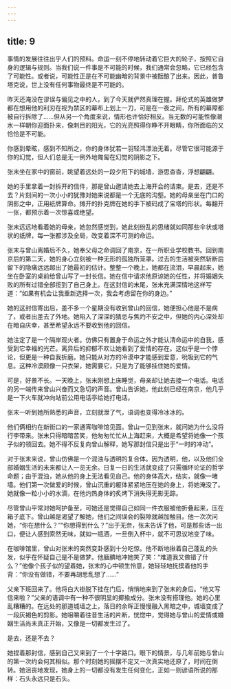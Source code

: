```yaml
---
---
---
```

title: 9
---



事情的发展往往出乎人们的预料。命运一刻不停地转动着它巨大的轮子，按照它自身的逻辑与规则。当我们说一件事是不可能的时候，我们通常会忽略，它已经包含了可能性。或者说，可能性正是在不可能幽暗的背景中被酝酿了出来。因此，普鲁塔克说，世上没有任何事物最终是不可能的。

昨天还淹没在谬误与偏见之中的人，到了今天就俨然真理在握。拜伦式的英雄做梦都在想用他的利刃在视为禁区的幕布上划上一刀，可是在一夜之间，所有的幕障都被自行拆除了……但从另一个角度来说，情形也许恰好相反。当无数的可能性像潮水一样朝你迎面扑来，像刺目的阳光，它的光亮照得你睁不开眼睛，你所面临的又恰恰是不可能。

你感到晕眩，感到不知所之，你的身体犹若一羽轻鸿漂泊无着。尽管它很可能源于你的幻觉，但人们总是无一例外地匍匐在幻觉的阴影之下。

张末坐在家中的窗前，眺望着远处的一段夕阳下的城墙，游思杳杳，浮想翩翩。

她的手里拿着一封拆开的信件，那是曾山邀请她去上海开会的请柬。是去，还是不去？片刻间的一次小小的犹豫对她来说都是一个无底的沟壑。她的母亲坐在门口的阴影之中，正用纸牌算命。摊开的扑克牌在她的手下被码成了宝塔的形状。每翻开一张，都预示着一次惊喜或绝望。

张末远远地看着她的母亲，她忽然感觉到，她此刻纷乱的思绪就如同那些伞状或塔状的纸牌，每一张都涉及全局，改变着深不可测的命运。

张末与曾山离婚后不久，她奉父母之命调回了南京，在一所职业学校教书。回到南京后的第二天，她的身心立刻被一种无形的孤独所笼罩。过去的生活被突然斩断后留下的隐痛远远超出了她最初的估计。整整一个晚上，她都在流泪，早晨起来，她坐在卧室的桌前给曾山写了一封长信。她在信中请求他原谅她的任性，并将婚姻失败的所有过错全部揽到了自己身上。在这封信的末尾，张末充满深情地这样写道：“如果有机会让我重新选择一次，我会考虑留在你的身边。”

她的这封信寄出后，差不多一个星期没有收到曾山的回信，她便担心他是不是病了，或者出差去了外地。她陷入了深深的猜忌与焦灼不安之中，但她的内心深处却在暗自庆幸，甚至希望永远不要收到他的回信。

她注定了是一个隔岸观火者。仿佛只有置身于命运之外才能认清命运中的自我，感受到它幸福的光芒。离异后的抑郁不欢让她看到了爱情的存在。这似乎是一个悖论，但更是一种自我折磨。她只能从对方的冷漠中才能感到爱意，吮吸到它的气息。这种冷漠颇像一只衣架，她需要它，只是为了能够挂住她的爱情。

可是，好景不长。一天晚上，张末刚想上床睡觉，母亲却让她去接一个电话。电话的另一端传来曾山兴奋而又急切的声音。曾山告诉她，他此刻已经在南京，他几乎是一下火车就冲向站前公用电话亭给她打电话。

张末一听到她所熟悉的声音，立刻就泄了气，语调也变得冷冰冰的。

他们俩相约在新街口的一家通宵咖啡馆见面。曾山一见到张末，就问她为什么没将行李带来。张末只得暗暗苦笑，他匆匆忙忙从上海赶来，大概是希望将她像一个孩子似的领回去。她不得不反复向曾山解释，她写那封信只是出于“一时的冲动”。

对于张末来说，曾山仿佛是一个混浊与透明的复合体。因为透明，他，以及他们全部婚姻生活的未来都让人一览无余。日复一日的生活就变成了只需循环论证的哲学命题；由于混浊，她从他的身上无法看见自己。他的身体高大，结实，就像一堵墙。他们第一次做爱的时候，曾山沉重的躯体紧紧地压在她的身上，将她淹没了。她就像一粒小小的水滴，在他灼热身体的炙烤下消失得无影无踪。

尽管曾山平常对她呵护备至，可她还是觉得自己如同一件衣服被他折叠起来，压在箱子底下。曾山越是渴望了解她，他们之间误会的裂隙就越加触目。他一次次问她，“你在想什么？”“你想得到什么？”出于无奈，张末告诉了他，可是那些话一出口，便让人感到索然无味，就如一瓶酒，一旦倒入杯中，就不可思议地变了味。

在咖啡馆里，曾山对张末的突然变卦感到十分吃惊。他不断地揪着自己蓬乱的头发，似乎在怀疑自己是不是做梦。他腼腆地冲她笑了笑：“难道我又做错了什么？”他像个孩子似的望着她，张末的心中顿生怜意，她轻轻地抚摸着他的手背：“你没有做错，不要再胡思乱想了……”

父亲下班回来了。他将白大褂脱下挂在门后，悄悄地来到了张末的身后。“他又写信来啦？”父亲的语调中有一种不很明显的揶揄成分。张末没有搭理他。她的心里乱糟糟的。在远处的那道城墙之上，落日的余晖正慢慢融入黑暗之中，城墙变成了一段灰褐色的剪影。她咀嚼着往昔生活的片断，恍惚中，觉得她与曾山的爱情或婚姻生活尚未真正开始，又像是一切都发生过了。

是去，还是不去？

她捏着那封信，感到自己又来到了一个十字路口。眼下的情景，与几年前她与曾山的第一次约会何其相似。那个时刻她的摇摆不定又一次真实地还原了，时间在倒转。她沮丧地发现，她身上的一切都没有发生任何变化，正如一则谚语所说的那样：石头永远只是石头。